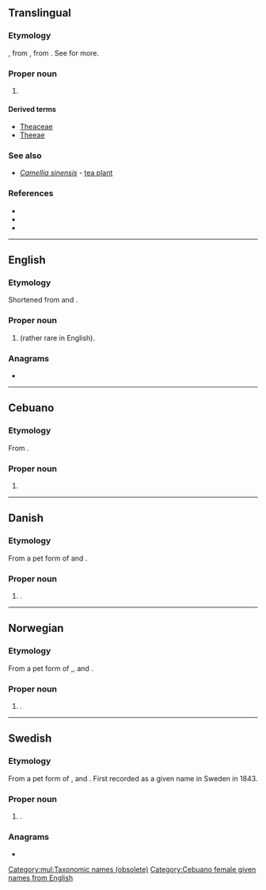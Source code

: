 {{also|thea}}
==Translingual==

===Etymology===
{{der|mul|NL.|-}}, from {{der|mul|nl|thee}}, from {{der|mul|nan|茶|tr=tê}}. See {{cog|en|tea}} for more.

===Proper noun===
{{taxoninfl|i=1|g=f}}

# {{lb|mul|obsolete}} {{taxon|genus|family|Theaceae|now called ''[[Camellia]]''}}

====Derived terms====
* [[Theaceae]]
* [[Theeae]]

===See also===
* ''[[Camellia sinensis]]'' - [[tea plant]]

===References===
* {{pedia|Camellia|i=1}}
* {{specieslite|Theeae}}
* {{comcatlite|i=1}}

[[Category:mul:Taxonomic names (obsolete)]]

----

==English==

===Etymology===
Shortened from {{m|en|Dorothea}} and {{m|en|Theodora}}.

===Proper noun===
{{en-proper noun}}

# {{given name|en|female|from=Ancient Greek}} (rather rare in English).

===Anagrams===
* {{anagrams|en|a=aeht|HEAT|eath|haet|hate|heat|heta}}

----

==Cebuano==

===Etymology===
From {{der|ceb|en|Thea}}.

===Proper noun===
{{head|ceb|proper noun}}

# {{given name|ceb|female|from=Ancient Greek|A=a}}

[[Category:Cebuano female given names from English]]

----

==Danish==

===Etymology===
From a pet form of {{m|da|Dorothea}} and {{m|da|Theodora}}.

===Proper noun===
{{head|da|proper noun}}

# {{given name|da|female}}.

----

==Norwegian==

===Etymology===
From a pet form of {{m|no|Dorothea}},{{m|no|Theodora}}, {{m|no|Mathea}} and {{m|no|Therese}}.

===Proper noun===
{{head|no|proper noun}}

# {{given name|no|female}}.

----

==Swedish==

===Etymology===
From a pet form of {{l|sv|Dorotea}} ,{{l|sv|Theodora}} and {{l|sv|Teresia}}. First recorded as a given name in Sweden in 1843.

===Proper noun===
{{sv-proper noun|c}}

# {{given name|sv|female}}.

===Anagrams===
* {{anagrams|sv|a=aeht|heat|heta}}